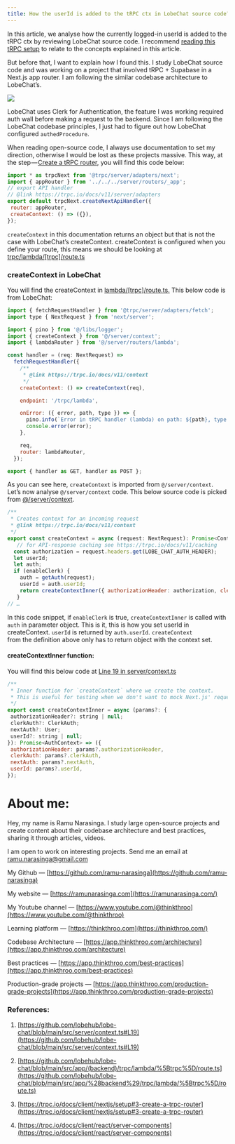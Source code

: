 ```yaml
---
title: How the userId is added to the tRPC ctx in LobeChat source code?
---
```


In this article, we analyse how the currently logged-in userId is added to the tRPC ctx by reviewing LobeChat source code. I recommend [reading this tRPC setup](https://trpc.io/docs/client/react/server-components) to relate to the concepts explained in this article.

But before that, I want to explain how I found this. I study LobeChat source code and was working on a project that involved tRPC + Supabase in a Next.js app router. I am following the similar codebase architecture to LobeChat’s.

![](https://cdn-images-1.medium.com/max/1600/1*0aZjm-ITDZYywrCk_rvsSA.png)

LobeChat uses Clerk for Authentication, the feature I was working required auth wall before making a request to the backend. Since I am following the LobeChat codebase principles, I just had to figure out how LobeChat configured `authedProcedure`.

When reading open-source code, I always use documentation to set my direction, otherwise I would be lost as these projects massive. This way, at the step — [Create a tRPC router](https://trpc.io/docs/client/nextjs/setup#3-create-a-trpc-router), you will find this code below:

```js
import * as trpcNext from '@trpc/server/adapters/next';
import { appRouter } from '../../../server/routers/_app';
// export API handler
// @link https://trpc.io/docs/v11/server/adapters
export default trpcNext.createNextApiHandler({
 router: appRouter,
 createContext: () => ({}),
});
```

`createContext` in this documentation returns an object but that is not the case with LobeChat’s createContext. createContext is configured when you define your route, this means we should be looking at [trpc/lambda/\[trpc\]/route.ts](https://github.com/lobehub/lobe-chat/blob/main/src/app/%28backend%29/trpc/lambda/%5Btrpc%5D/route.ts)

### createContext in LobeChat

You will find the createContext in [lambda/\[trpc\]/route.ts](https://github.com/lobehub/lobe-chat/blob/main/src/app/%28backend%29/trpc/lambda/%5Btrpc%5D/route.ts)[.](https://github.com/lobehub/lobe-chat/blob/main/src/app/%28backend%29/trpc/lambda/%5Btrpc%5D/route.ts%29.) This below code is from LobeChat:

```js
import { fetchRequestHandler } from '@trpc/server/adapters/fetch';
import type { NextRequest } from 'next/server';

import { pino } from '@/libs/logger';
import { createContext } from '@/server/context';
import { lambdaRouter } from '@/server/routers/lambda';

const handler = (req: NextRequest) =>
  fetchRequestHandler({
    /**
     * @link https://trpc.io/docs/v11/context
     */
    createContext: () => createContext(req),

    endpoint: '/trpc/lambda',

    onError: ({ error, path, type }) => {
      pino.info(`Error in tRPC handler (lambda) on path: ${path}, type: ${type}`);
      console.error(error);
    },

    req,
    router: lambdaRouter,
  });

export { handler as GET, handler as POST };
```

As you can see here, `createContext` is imported from `@/server/context`. Let’s now analyse `@/server/context` code. This below source code is picked from [@/server/context](https://github.com/lobehub/lobe-chat/blob/main/src/server/context.ts#L19).

```js
/**
 * Creates context for an incoming request
 * @link https://trpc.io/docs/v11/context
 */
export const createContext = async (request: NextRequest): Promise<Context> => {
   // for API-response caching see https://trpc.io/docs/v11/caching
  const authorization = request.headers.get(LOBE_CHAT_AUTH_HEADER);
  let userId;
  let auth;
  if (enableClerk) {
    auth = getAuth(request);
    userId = auth.userId;
    return createContextInner({ authorizationHeader: authorization, clerkAuth: auth, userId });
   }
// …
```

In this code snippet, if `enableClerk` is true, `createContextInner` is called with `auth` in parameter object. This is it, this is how you set userId in createContext. `userId` is returned by `auth.userId`. `createContext`  
from the definition above only has to return object with the context set.

#### createContextInner function:

You will find this below code at [Line 19 in server/context.ts](https://github.com/lobehub/lobe-chat/blob/main/src/server/context.ts#L19)

```js
/**
 * Inner function for `createContext` where we create the context.
 * This is useful for testing when we don't want to mock Next.js' request/response
 */
export const createContextInner = async (params?: {
 authorizationHeader?: string | null;
 clerkAuth?: ClerkAuth;
 nextAuth?: User;
 userId?: string | null;
}): Promise<AuthContext> => ({
 authorizationHeader: params?.authorizationHeader,
 clerkAuth: params?.clerkAuth,
 nextAuth: params?.nextAuth,
 userId: params?.userId,
});
```

# **About me:**

Hey, my name is Ramu Narasinga. I study large open-source projects and create content about their codebase architecture and best practices, sharing it through articles, videos.

I am open to work on interesting projects. Send me an email at ramu.narasinga@gmail.com

My Github — [https://github.com/ramu-narasinga](https://github.com/ramu-narasinga)

My website — [https://ramunarasinga.com](https://ramunarasinga.com/)

My Youtube channel — [https://www.youtube.com/@thinkthroo](https://www.youtube.com/@thinkthroo)

Learning platform — [https://thinkthroo.com](https://thinkthroo.com/)

Codebase Architecture — [https://app.thinkthroo.com/architecture](https://app.thinkthroo.com/architecture)

Best practices — [https://app.thinkthroo.com/best-practices](https://app.thinkthroo.com/best-practices)

Production-grade projects — [https://app.thinkthroo.com/production-grade-projects](https://app.thinkthroo.com/production-grade-projects)

### References:

1. [https://github.com/lobehub/lobe-chat/blob/main/src/server/context.ts#L19](https://github.com/lobehub/lobe-chat/blob/main/src/server/context.ts#L19)
    
2. [https://github.com/lobehub/lobe-chat/blob/main/src/app/(backend)/trpc/lambda/%5Btrpc%5D/route.ts](https://github.com/lobehub/lobe-chat/blob/main/src/app/%28backend%29/trpc/lambda/%5Btrpc%5D/route.ts)
    
3. [https://trpc.io/docs/client/nextjs/setup#3-create-a-trpc-router](https://trpc.io/docs/client/nextjs/setup#3-create-a-trpc-router)
    
4. [https://trpc.io/docs/client/react/server-components](https://trpc.io/docs/client/react/server-components)

